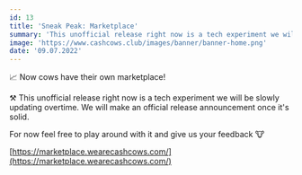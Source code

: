 ```yaml
---
id: 13
title: 'Sneak Peak: Marketplace'
summary: 'This unofficial release right now is a tech experiment we will be slowly updating overtime.'
image: 'https://www.cashcows.club/images/banner/banner-home.png'
date: '09.07.2022'
---
```


📈 Now cows have their own marketplace!

⚒️ This unofficial release right now is a tech experiment we will be 
slowly updating overtime. We will make an official release announcement 
once it's solid.

For now feel free to play around with it and give us your feedback 🐮

[https://marketplace.wearecashcows.com/](https://marketplace.wearecashcows.com/)